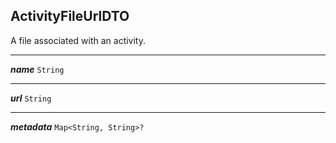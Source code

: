 


## ActivityFileUrlDTO



A file associated with an activity.



---

***name*** `String`

---

***url*** `String`

---

***metadata*** `Map<String, String>?`
